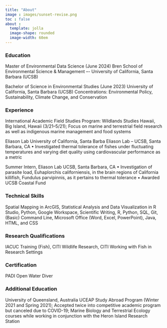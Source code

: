 ```yaml
---
title: "About"
image : images/sunset-revise.png
toc : false
about :
  template: jolla
  image-shape: rounded
  image-width: 60em
---
```


### Education 
Master of Environmental Data Science (June 2024)
Bren School of Environmental Science & Management –- University of California, Santa Barbara (UCSB)

Bachelor of Science in Environmental Studies (June 2023)
University of California, Santa Barbara (UCSB)
  Concentrations: Environmental Policy, Sustainability, Climate Change, and Conservation

### Experience
International Academic Field Studies Program: Wildlands Studies Hawaii, Big Island, Hawaii (3/21–5/21); Focus on marine and terrestrial field research as well as indigenous marine management and food systems

Eliason Lab
University of California, Santa Barba Eliason Lab – UCSB, Santa Barbara, CA	
•	Investigated thermal tolerance of fishes under fluctuating temperatures and varying diet quality using cardiovascular performance as a metric

Summer Intern, Eliason Lab 
UCSB, Santa Barbara, CA
•	Investigation of parasite load, Euhaplorchis californiensis, in the brain regions of California killifish, Fundulus parvipinnis, as it pertains to thermal tolerance
•	Awarded UCSB Coastal Fund 


### Technical Skills 

Spatial Mapping in ArcGIS, Statistical Analysis and Data Visualization in R Studio, Python, Google Workspace, Scientific Writing, R, Python, SQL, Git, (Basic) Command Line, Microsoft Office (Word, Excel, PowerPoint), Java, HTML, and CSS

### Research Qualifications
IACUC Training (Fish), CITI Wildlife Research, CITI Working with Fish in Research Settings

### Certification
PADI Open Water Diver

### Additional Education
University of Queensland, Australia UCEAP Study Abroad Program (Winter 2021 and Spring 2021); Accepted twice into competitive academic program but canceled due to COVID-19; Marine Biology and Terrestrial Ecology courses while working in conjunction with the Heron Island Research Station

